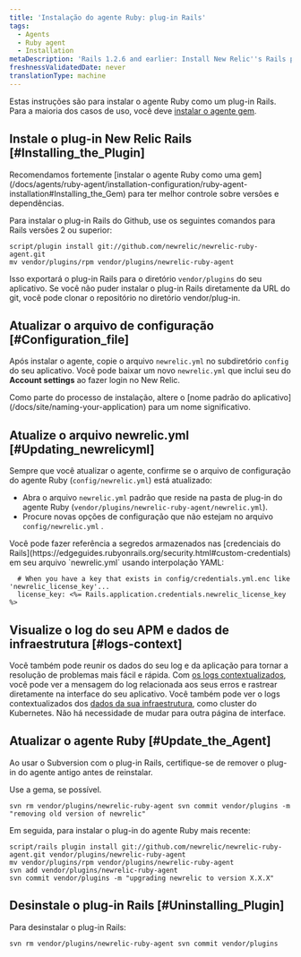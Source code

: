 ```yaml
---
title: 'Instalação do agente Ruby: plug-in Rails'
tags:
  - Agents
  - Ruby agent
  - Installation
metaDescription: 'Rails 1.2.6 and earlier: Install New Relic''s Rails plugin as a gem in order to have better control over versions and dependencies.'
freshnessValidatedDate: never
translationType: machine
---
```


Estas instruções são para instalar o agente Ruby como um plug-in Rails. Para a maioria dos casos de uso, você deve [instalar o agente gem](/docs/agents/ruby-agent/installation-configuration/ruby-agent-installation#Installing_the_Gem).

## Instale o plug-in New Relic Rails [#Installing_the_Plugin]

<Callout variant="important">
  Recomendamos fortemente [instalar o agente Ruby como uma gem](/docs/agents/ruby-agent/installation-configuration/ruby-agent-installation#Installing_the_Gem) para ter melhor controle sobre versões e dependências.
</Callout>

Para instalar o plug-in Rails do Github, use os seguintes comandos para Rails versões 2 ou superior:

```
script/plugin install git://github.com/newrelic/newrelic-ruby-agent.git
mv vendor/plugins/rpm vendor/plugins/newrelic-ruby-agent
```

Isso exportará o plug-in Rails para o diretório `vendor/plugins` do seu aplicativo. Se você não puder instalar o plug-in Rails diretamente da URL do git, você pode clonar o repositório no diretório vendor/plug-in.

<InstallFeedback/>

## Atualizar o arquivo de configuração [#Configuration_file]

Após instalar o agente, copie o arquivo `newrelic.yml` no subdiretório `config` do seu aplicativo. Você pode baixar um novo `newrelic.yml` que inclui seu <InlinePopover type="licenseKey"/>do <DNT>**Account settings**</DNT> ao fazer login no New Relic.

<Callout variant="important">
  Como parte do processo de instalação, altere o [nome padrão do aplicativo](/docs/site/naming-your-application) para um nome significativo.
</Callout>

## Atualize o arquivo newrelic.yml [#Updating_newrelicyml]

Sempre que você atualizar o agente, confirme se o arquivo de configuração do agente Ruby (`config/newrelic.yml`) está atualizado:

* Abra o arquivo `newrelic.yml` padrão que reside na pasta de plug-in do agente Ruby (`vendor/plugins/newrelic-ruby-agent/newrelic.yml`).
* Procure novas opções de configuração que não estejam no arquivo `config/newrelic.yml` .

<Callout variant="tip">
  Você pode fazer referência a segredos armazenados nas [credenciais do Rails](https://edgeguides.rubyonrails.org/security.html#custom-credentials) em seu arquivo `newrelic.yml` usando interpolação YAML:

  ```
    # When you have a key that exists in config/credentials.yml.enc like 'newrelic_license_key'...
    license_key: <%= Rails.application.credentials.newrelic_license_key %>
  ```
</Callout>

## Visualize o log do seu APM e dados de infraestrutura [#logs-context]

Você também pode reunir os dados do seu log e da aplicação para tornar a resolução de problemas mais fácil e rápida. Com [os logs contextualizados](/docs/logs/logs-context/configure-logs-context-ruby/), você pode ver a mensagem do log relacionada aos seus erros e rastrear diretamente na interface do seu aplicativo. Você também pode ver o logs contextualizados dos [dados da sua infraestrutura](/docs/logs/forward-logs/forward-your-logs-using-infrastructure-agent/), como cluster do Kubernetes. Não há necessidade de mudar para outra página de interface.

## Atualizar o agente Ruby [#Update_the_Agent]

Ao usar o Subversion com o plug-in Rails, certifique-se de remover o plug-in do agente antigo antes de reinstalar.

<Callout variant="tip">
  Use a gema, se possível.
</Callout>

```
svn rm vendor/plugins/newrelic-ruby-agent svn commit vendor/plugins -m "removing old version of newrelic"
```

Em seguida, para instalar o plug-in do agente Ruby mais recente:

```
script/rails plugin install git://github.com/newrelic/newrelic-ruby-agent.git vendor/plugins/newrelic-ruby-agent
mv vendor/plugins/rpm vendor/plugins/newrelic-ruby-agent
svn add vendor/plugins/newrelic-ruby-agent
svn commit vendor/plugins -m "upgrading newrelic to version X.X.X"
```

## Desinstale o plug-in Rails [#Uninstalling_Plugin]

Para desinstalar o plug-in Rails:

```
svn rm vendor/plugins/newrelic-ruby-agent svn commit vendor/plugins
```